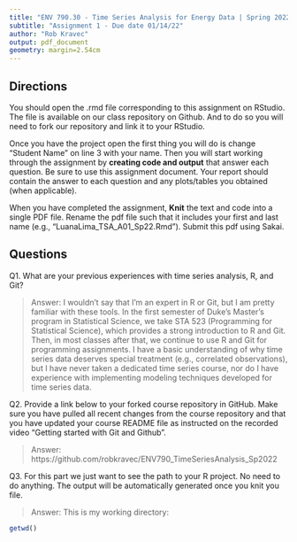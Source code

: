 ```yaml
---
title: "ENV 790.30 - Time Series Analysis for Energy Data | Spring 2022"
subtitle: "Assignment 1 - Due date 01/14/22"
author: "Rob Kravec"
output: pdf_document
geometry: margin=2.54cm
---
```


## Directions

You should open the .rmd file corresponding to this assignment on RStudio. The file is available on our class repository on Github. And to do so you will need to fork our repository and link it to your RStudio.  

Once you have the project open the first thing you will do is change "Student Name" on line 3 with your name. 
Then you will start working through the assignment by  **creating code and output** that answer each question. Be sure to use this assignment document. Your report should contain the answer to each question and any plots/tables you obtained (when applicable).

When you have completed the assignment, **Knit** the text and code into a single PDF file. Rename the pdf file such that it includes your first and last name (e.g., "LuanaLima_TSA_A01_Sp22.Rmd"). Submit this pdf using Sakai. 

## Questions

Q1. What are your previous experiences with time series analysis, R, and Git? 

> Answer: I wouldn't say that I'm an expert in R or Git, but I am pretty 
familiar with these tools. In the first semester of Duke's Master's program in
Statistical Science, we take STA 523 (Programming for Statistical Science), 
which provides a strong introduction to R and Git. Then, in most classes after
that, we continue to use R and Git for programming assignments.
I have a basic understanding of why time series data deserves special treatment
(e.g., correlated observations), but I have never taken a dedicated time series 
course, nor do I have experience with implementing modeling techniques 
developed for time series data.

Q2. Provide a link below to your forked course repository in GitHub. Make sure you have pulled all recent changes from the course repository and that you have updated your course README file as instructed on the recorded video "Getting started with Git and Github". 

> Answer: https://github.com/robkravec/ENV790_TimeSeriesAnalysis_Sp2022

Q3. For this part we just want to see the path to your R project. No need to do anything. The output will be automatically generated once you knit you file. 

> Answer: This is my working directory:

```r
getwd()
```


